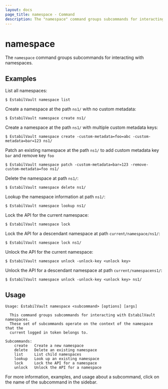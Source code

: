 ```yaml
---
layout: docs
page_title: namespace - Command
description: The "namespace" command groups subcommands for interacting with namespaces.
---
```


# namespace

The `namespace` command groups subcommands for interacting with namespaces.

## Examples

List all namespaces:

```shell-session
$ EstabilVault namespace list
```

Create a namespace at the path `ns1/` with no custom metadata:

```shell-session
$ EstabilVault namespace create ns1/
```

Create a namespace at the path `ns1/` with multiple custom metadata keys:

```shell-session
$ EstabilVault namespace create -custom-metadata=foo=abc -custom-metadata=bar=123 ns1/
```

Patch an existing namespace at the path `ns1/` to add custom metadata key `bar` and remove key `foo`

```shell-session
$ EstabilVault namespace patch -custom-metadata=bar=123 -remove-custom-metadata=foo ns1/
```

Delete the namespace at path `ns1/`:

```shell-session
$ EstabilVault namespace delete ns1/
```

Lookup the namespace information at path `ns1/`:

```shell-session
$ EstabilVault namespace lookup ns1/
```

Lock the API for the current namespace:

```shell-session
$ EstabilVault namespace lock
```

Lock the API for a descendant namespace at path `current/namespace/ns1/`:

```shell-session
$ EstabilVault namespace lock ns1/
```

Unlock the API for the current namespace:

```shell-session
$ EstabilVault namespace unlock -unlock-key <unlock key>
```

Unlock the API for a descendant namespace at path `current/namespacens1/`:

```shell-session
$ EstabilVault namespace unlock -unlock-key <unlock key> ns1/
```

## Usage

```text
Usage: EstabilVault namespace <subcommand> [options] [args]

  This command groups subcommands for interacting with EstabilVault namespaces.
  These set of subcommands operate on the context of the namespace that the
  current logged in token belongs to.

Subcommands:
    create   Create a new namespace
    delete   Delete an existing namespace
    list     List child namespaces
    lookup   Look up an existing namespace
    lock     Lock the API for a namespace
    unlock   Unlock the API for a namespace
```

For more information, examples, and usage about a subcommand, click on the name
of the subcommand in the sidebar.
